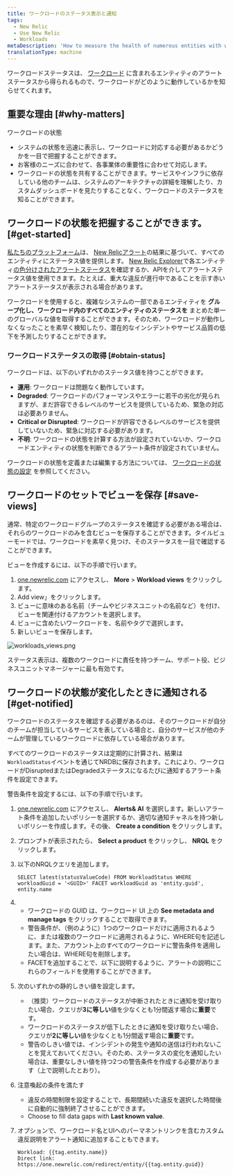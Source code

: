 ```yaml
---
title: ワークロードのステータス表示と通知
tags:
  - New Relic
  - Use New Relic
  - Workloads
metaDescription: 'How to measure the health of numerous entities with workload status, and alert on workload status.'
translationType: machine
---
```



ワークロードステータスは、 [ワークロード](/docs/new-relic-one/use-new-relic-one/core-concepts/new-relic-one-workloads-isolate-resolve-incidents-faster) に含まれるエンティティのアラートステータスから得られるもので、ワークロードがどのように動作しているかを知らせてくれます。

## 重要な理由 [#why-matters]

ワークロードの状態

* システムの状態を迅速に表示し、ワークロードに対応する必要があるかどうかを一目で把握することができます。
* お客様のニーズに合わせて、各事業体の重要性に合わせて対応します。
* ワークロードの状態を共有することができます。サービスやインフラに依存している他のチームは、システムのアーキテクチャの詳細を理解したり、カスタムダッシュボードを見たりすることなく、ワークロードのステータスを知ることができます。

## ワークロードの状態を把握することができます。 [#get-started]

[私たちのプラットフォーム](/docs/new-relic-one/use-new-relic-one/get-started/introduction-new-relic-one)は、 [New Relicアラート](/docs/alerts)の結果に基づいて、すべてのエンティティにステータス値を提供します。 [New Relic Explorer](/docs/new-relic-one/use-new-relic-one/ui-data/new-relic-one-entity-explorer-view-performance-across-apps-services-hosts)で各エンティティ[の色分けされたアラートステータス](/docs/alerts/new-relic-alerts/configuring-alert-policies/identify-entities-without-alert-policies#colors)を確認するか、APIを介してアラートステータス値を使用できます。たとえば、重大な違反が進行中であることを示す赤いアラートステータスが表示される場合があります。

ワークロードを使用すると、複雑なシステムの一部であるエンティティを **グループ化し、ワークロード内のすべてのエンティティのステータスを** まとめた単一のグローバルな値を取得することができます。そのため、ワークロードが動作しなくなったことを素早く検知したり、潜在的なインシデントやサービス品質の低下を予測したりすることができます。

### ワークロードステータスの取得 [#obtain-status]

ワークロードは、以下のいずれかのステータス値を持つことができます。

* **運用**: ワークロードは問題なく動作しています。
* **Degraded**: ワークロードのパフォーマンスやエラーに若干の劣化が見られますが、まだ許容できるレベルのサービスを提供しているため、緊急の対応は必要ありません。
* **Critical or Disrupted**: ワークロードが許容できるレベルのサービスを提供していないため、緊急に対応する必要があります。
* **不明**: ワークロードの状態を計算する方法が設定されていないか、ワークロードエンティティの状態を判断できるアラート条件が設定されていません。

ワークロードの状態を定義または編集する方法については、 [ワークロードの状態の設定](/docs/workload-status-configuration) を参照してください。

## ワークロードのセットでビューを保存 [#save-views]

通常、特定のワークロードグループのステータスを確認する必要がある場合は、それらのワークロードのみを含むビューを保存することができます。タイルビューモードでは、ワークロードを素早く見つけ、そのステータスを一目で確認することができます。

ビューを作成するには、以下の手順で行います。

1. [one.newrelic.com](https://one.newrelic.com/ "リンクが新しいウィンドウで開きます。") にアクセスし、 **More** > **Workload views** をクリックします。
2. Add view」をクリックします。
3. ビューに意味のある名前（チームやビジネスユニットの名前など）を付け、ビューを関連付けるアカウントを選択します。
4. ビューに含めたいワークロードを、名前やタグで選択します。
5. 新しいビューを保存します。

<img
  title="workloads_views.png"
  alt="workloads_views.png"
  src={workloadsViews}
/>

ステータス表示は、複数のワークロードに責任を持つチーム、サポート役、ビジネスユニットマネージャーに最も有効です。

## ワークロードの状態が変化したときに通知される [#get-notified]

ワークロードのステータスを確認する必要があるのは、そのワークロードが自分のチームが担当しているサービスを表している場合と、自分のサービスが他のチームが管理しているワークロードに依存している場合があります。

すべてのワークロードのステータスは定期的に計算され、結果は`WorkloadStatus`イベントを通じてNRDBに保存されます。これにより、ワークロードがDisruptedまたはDegradedステータスになるたびに通知するアラート条件を設定できます。

警告条件を設定するには、以下の手順で行います。

1. [one.newrelic.com](https://one.newrelic.com) にアクセスし、 **Alerts& AI** を選択します。新しいアラート条件を追加したいポリシーを選択するか、適切な通知チャネルを持つ新しいポリシーを作成します。その後、 **Create a condition** をクリックします。

2. プロンプトが表示されたら、 **Select a product** をクリックし、 **NRQL** をクリックします。

3. 以下のNRQLクエリを追加します。

   ```
   SELECT latest(statusValueCode) FROM WorkloadStatus WHERE workloadGuid = '<GUID>' FACET workloadGuid as 'entity.guid', entity.name
   ```

4. * ワークロードの GUID は、ワークロード UI 上の **See metadata and manage tags** をクリックすることで取得できます。
   * 警告条件が、（例のように）1つのワークロードだけに適用されるように、または複数のワークロードに適用されるように、WHERE句を記述します。また、アカウント上のすべてのワークロードに警告条件を適用したい場合は、WHERE句を削除します。
   * FACETを追加することで、以下に説明するように、アラートの説明にこれらのフィールドを使用することができます。

5. 次のいずれかの静的しきい値を設定します。

   * （推奨）ワークロードのステータスが中断されたときに通知を受け取りたい場合、クエリが**3に等しい**値を少なくとも1分間返す場合に**重要**です。
   * ワークロードのステータスが低下したときに通知を受け取りたい場合、クエリが**2に等しい**値を少なくとも1分間返す場合に**重要**です。
   * 警告のしきい値では、インシデントの発生や通知の送信は行われないことを覚えておいてください。そのため、ステータスの変化を通知したい場合は、重要なしきい値を持つ2つの警告条件を作成する必要があります（上で説明したとおり）。

6. 注意喚起の条件を満たす

   * 違反の時間制限を設定することで、長期間続いた違反を選択した時間後に自動的に強制終了させることができます。
   * Choose to fill data gaps with **Last known value**.

7. オプションで、ワークロード名とUIへのパーマネントリンクを含むカスタム違反説明をアラート通知に追加することもできます。

   ```
   Workload: {{tag.entity.name}}
   Direct link: https://one.newrelic.com/redirect/entity/{{tag.entity.guid}}
   ```